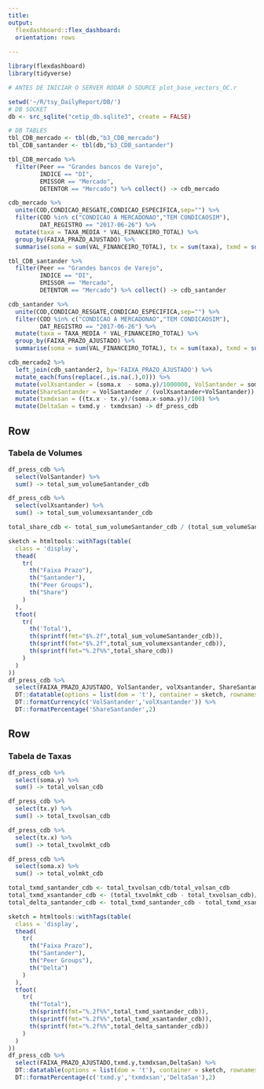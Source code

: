```yaml
---
title:
output: 
  flexdashboard::flex_dashboard:
  orientation: rows
  
---
```


```r

library(flexdashboard)
library(tidyverse)

# ANTES DE INICIAR O SERVER RODAR O SOURCE plot_base_vectors_OC.r

setwd('~/R/tsy_DailyReport/DB/')
# DB SOCKET
db <- src_sqlite("cetip_db.sqlite3", create = FALSE)

# DB TABLES
tbl_CDB_mercado <- tbl(db,"b3_CDB_mercado")
tbl_CDB_santander <- tbl(db,"b3_CDB_santander")

tbl_CDB_mercado %>% 
  filter(Peer == "Grandes bancos de Varejo",
         INDICE == "DI",
         EMISSOR == "Mercado",
         DETENTOR == "Mercado") %>% collect() -> cdb_mercado

cdb_mercado %>% 
  unite(COD,CONDICAO_RESGATE,CONDICAO_ESPECIFICA,sep="") %>% 
  filter(COD %in% c("CONDICAO A MERCADONAO","TEM CONDICAOSIM"),
         DAT_REGISTRO == "2017-06-26") %>% 
  mutate(taxa = TAXA_MEDIA * VAL_FINANCEIRO_TOTAL) %>% 
  group_by(FAIXA_PRAZO_AJUSTADO) %>% 
  summarise(soma = sum(VAL_FINANCEIRO_TOTAL), tx = sum(taxa), txmd = sum(taxa)/sum(VAL_FINANCEIRO_TOTAL)/100) -> cdb_mercado2

tbl_CDB_santander %>% 
  filter(Peer == "Grandes bancos de Varejo",
         INDICE == "DI",
         EMISSOR == "Mercado",
         DETENTOR == "Mercado") %>% collect() -> cdb_santander

cdb_santander %>% 
  unite(COD,CONDICAO_RESGATE,CONDICAO_ESPECIFICA,sep="") %>% 
  filter(COD %in% c("CONDICAO A MERCADONAO","TEM CONDICAOSIM"),
         DAT_REGISTRO == "2017-06-26") %>% 
  mutate(taxa = TAXA_MEDIA * VAL_FINANCEIRO_TOTAL) %>% 
  group_by(FAIXA_PRAZO_AJUSTADO) %>% 
  summarise(soma = sum(VAL_FINANCEIRO_TOTAL), tx = sum(taxa), txmd = sum(taxa)/sum(VAL_FINANCEIRO_TOTAL)/100) -> cdb_santander2

cdb_mercado2 %>% 
  left_join(cdb_santander2, by='FAIXA_PRAZO_AJUSTADO') %>% 
  mutate_each(funs(replace(.,is.na(.),0))) %>% 
  mutate(volXsantander = (soma.x  - soma.y)/1000000, VolSantander = soma.y/1000000) %>% 
  mutate(ShareSantander = VolSantander / (volXsantander+VolSantander)) %>% 
  mutate(txmdxsan = ((tx.x - tx.y)/(soma.x-soma.y))/100) %>% 
  mutate(DeltaSan = txmd.y - txmdxsan) -> df_press_cdb


```

Row {data-height=650}
-----------------------------------------------------------------------

### Tabela de Volumes

```r

df_press_cdb %>% 
  select(VolSantander) %>% 
  sum() -> total_sum_volumeSantander_cdb

df_press_cdb %>% 
  select(volXsantander) %>% 
  sum() -> total_sum_volumexsantander_cdb

total_share_cdb <- total_sum_volumeSantander_cdb / (total_sum_volumeSantander_cdb + total_sum_volumexsantander_cdb) * 100

sketch = htmltools::withTags(table(
  class = 'display',
  thead(
    tr(
      th("Faixa Prazo"),
      th("Santander"),
      th("Peer Groups"),
      th("Share")
    )
  ),
  tfoot(
    tr(
      th('Total'),
      th(sprintf(fmt="$%.2f",total_sum_volumeSantander_cdb)),
      th(sprintf(fmt="$%.2f",total_sum_volumexsantander_cdb)),
      th(sprintf(fmt="%.2f%%",total_share_cdb))
    )
  )
))
df_press_cdb %>% 
  select(FAIXA_PRAZO_AJUSTADO, VolSantander, volXsantander, ShareSantander) %>% 
  DT::datatable(options = list(dom = 't'), container = sketch, rownames=FALSE) %>% 
  DT::formatCurrency(c('VolSantander','volXsantander')) %>% 
  DT::formatPercentage('ShareSantander',2)

```

Row {data-height=650}
-----------------------------------------------------------------------

### Tabela de Taxas

```r

df_press_cdb %>% 
  select(soma.y) %>% 
  sum() -> total_volsan_cdb

df_press_cdb %>% 
  select(tx.y) %>% 
  sum() -> total_txvolsan_cdb

df_press_cdb %>% 
  select(tx.x) %>% 
  sum() -> total_txvolmkt_cdb

df_press_cdb %>% 
  select(soma.x) %>% 
  sum() -> total_volmkt_cdb

total_txmd_santander_cdb <- total_txvolsan_cdb/total_volsan_cdb
total_txmd_xsantander_cdb <- (total_txvolmkt_cdb - total_txvolsan_cdb)/(total_volmkt_cdb - total_volsan_cdb)
total_delta_santander_cdb <- total_txmd_santander_cdb - total_txmd_xsantander_cdb

sketch = htmltools::withTags(table(
  class = 'display',
  thead(
    tr(
      th("Faixa Prazo"),
      th("Santander"),
      th("Peer Groups"),
      th("Delta")
    )
  ),
  tfoot(
    tr(
      th("Total"),
      th(sprintf(fmt="%.2f%%",total_txmd_santander_cdb)),
      th(sprintf(fmt="%.2f%%",total_txmd_xsantander_cdb)),
      th(sprintf(fmt="%.2f%%",total_delta_santander_cdb))
    )
  )
))
df_press_cdb %>% 
  select(FAIXA_PRAZO_AJUSTADO,txmd.y,txmdxsan,DeltaSan) %>% 
  DT::datatable(options = list(dom = 't'), container = sketch, rownames= FALSE) %>% 
  DT::formatPercentage(c('txmd.y','txmdxsan','DeltaSan'),2)

```